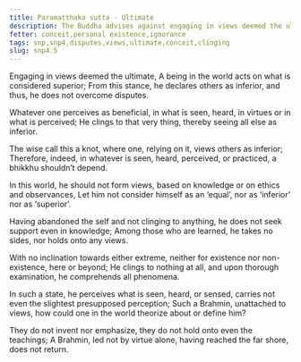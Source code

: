 ```yaml
---
title: Paramaṭṭhaka sutta - Ultimate
description: The Buddha advises against engaging in views deemed the ultimate, as it leads to disputes and clinging to views and doesn’t lead to the ending of suffering.
fetter: conceit,personal existence,ignorance
tags: snp,snp4,disputes,views,ultimate,conceit,clinging
slug: snp4.5
---
```


Engaging in views deemed the ultimate,
A being in the world acts on what is considered superior;
From this stance, he declares others as inferior,
and thus, he does not overcome disputes.

Whatever one perceives as beneficial,
in what is seen, heard, in virtues or in what is perceived;
He clings to that very thing,
thereby seeing all else as inferior.

The wise call this a knot,
where one, relying on it, views others as inferior;
Therefore, indeed, in whatever is seen, heard, perceived,
or practiced, a bhikkhu shouldn’t depend.

In this world, he should not form views,
based on knowledge or on ethics and observances,
Let him not consider himself as an ‘equal’,
nor as ‘inferior’ nor as ‘superior’.

Having abandoned the self and not clinging to anything,
he does not seek support even in knowledge;
Among those who are learned, he takes no sides,
nor holds onto any views.

With no inclination towards either extreme,
neither for existence nor non-existence, here or beyond;
He clings to nothing at all,
and upon thorough examination, he comprehends all phenomena.

In such a state, he perceives what is seen, heard, or sensed,
carries not even the slightest presupposed perception;
Such a Brahmin, unattached to views,
how could one in the world theorize about or define him?

They do not invent nor emphasize,
they do not hold onto even the teachings;
A Brahmin, led not by virtue alone,
having reached the far shore, does not return.